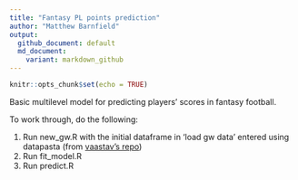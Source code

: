 ```yaml
---
title: "Fantasy PL points prediction"
author: "Matthew Barnfield"
output:
  github_document: default
  md_document:
    variant: markdown_github
---
```


```r
knitr::opts_chunk$set(echo = TRUE)
```

Basic multilevel model for predicting players' scores in fantasy football.    

To work through, do the following:

1. Run new_gw.R with the initial dataframe in 'load gw data' entered using datapasta (from [vaastav's repo](https://github.com/vaastav/Fantasy-Premier-League))
2. Run fit_model.R
3. Run predict.R


